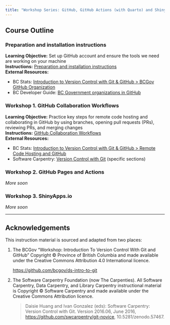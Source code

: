 ```yaml
---
title: "Workshop Series: GitHub, GitHub Actions (with Quarto) and ShinyApps.io"
---
```


## Course Outline


### Preparation and installation instructions

**Learning Objective:** Set up GitHub account and ensure the tools we need are working on your machine  
**Instructions:** [Preparation and installation instructions](./preparation/)  
**External Resources:**  

- BC Stats: [Introduction to Version Control with Git & GitHub > BCGov GitHub Organization](https://bcgov.github.io/ds-intro-to-git/materials/01-what-is-vc.html)
- BC Developer Guide: [BC Government organizations in GitHub](https://dev.developer.gov.bc.ca/docs/default/component/bc-developer-guide/use-github-in-bcgov/bc-government-organizations-in-github/)

### Workshop 1. GitHub Collaboration Workflows

**Learning Objective:**  Practice key steps for remote code hosting and collaborating in GitHub by using branches, opening pull requests (PRs), reviewing PRs, and merging changes   
**Instructions:** [GitHub Collaboration Workflows](01-github-collaboration-workflows.qmd)    
**External Resources:**  

- BC Stats: [Introduction to Version Control with Git & GitHub > Remote Code Hosting and GitHub](https://bcgov.github.io/ds-intro-to-git/materials/03-remote-hosting.html)
- Software Carpentry: [Version Control with Git](https://swcarpentry.github.io/git-novice/) (specific sections)


### Workshop 2. GitHub Pages and Actions

_More soon_


### Workshop 3. ShinyApps.io

_More soon_

---

## Acknowledgements

This instruction material is sourced and adapted from two places:

1. The BCGov "Workshop: Introduction To Version Control With Git and GitHub" Copyright © Province of British Columbia and made available under the Creative Commons Attribution 4.0 International licence.

    <https://github.com/bcgov/ds-intro-to-git>

2. The Software Carpentry Foundation (now The Carpenties). All Software Carpentry, Data Carpentry, and Library Carpentry instructional material is Copyright © Software Carpentry and made available under the Creative Commons Attribution licence.

    > Daisie Huang and Ivan Gonzalez (eds): Software Carpentry: Version Control with Git. Version 2016.06, June 2016, <https://github.com/swcarpentry/git-novice>, 10.5281/zenodo.57467.